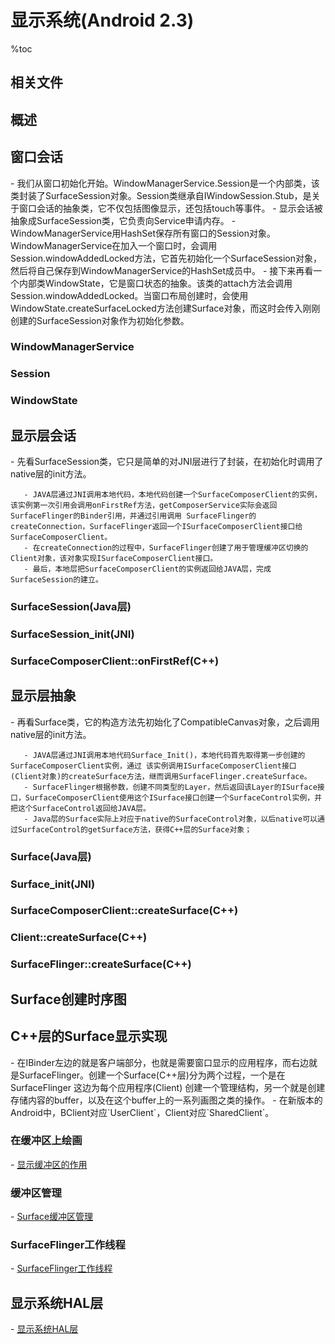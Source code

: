 = 显示系统(Android 2.3) =

%toc

== 相关文件 ==
{{{class="brush:text"
// java层
frameworks/base/core/java/android/view/Surface.java
frameworks/base/core/java/android/view/SurfaceSession.java

// JNI层
frameworks/base/core/jni/android_view_Surface.cpp

// C++层
frameworks/base/libs/surfaceflinger_client/SurfaceComposerClient.cpp
frameworks/base/libs/surfaceflinger_client/Surface.cpp
frameworks/base/libs/surfaceflinger_client/SharedBufferStack.cpp
frameworks/base/include/surfaceflinger/Surface.h
frameworks/base/include/surfaceflinger/SharedBufferStack.h

// HAL
hardware/libhardware/include/hardware/gralloc.h
hardware/libhardware/include/hardware/hardware.h
hardware/libhardware/modules/gralloc/gralloc.cpp
hardware/libhardware/modules/gralloc/framebuffer.cpp
frameworks/base/libs/ui/FramebufferNativeWindow.h
frameworks/base/include/ui/FramebufferNativeWindow.cpp
frameworks/base/services/surfaceflinger/DisplayHardware.cpp
}}}

== 概述 ==
{{{class="brush:text"
    Android的显示系统从上到下分为Surface(Java层)、SurfaceSession(Java层)、SurfaceFlinger(C++层)，
Layer(C++层)等。
    SurfaceFlinger在系统启动阶段作为系统服务被加载。应用程序中的每个窗口，对应Java层的Surface，
而Surface又对应于SurfaceFlinger中的各个Layer，SurfaceFlinger的主要作用是为这些Layer申请内存，根据
应用程序的请求管理这些Layer显示、隐藏、重画等操作，最终由SurfaceFlinger把所有的Layer组合到一起，
显示到屏幕上。当应用程序需要在一个Surface上进行画图操作时，首先要拿到这个Surface在内存中的起始地址，
而这块内存是在SurfaceFlinger中分配的，因为SurfaceFlinger和应用程序并不是运行在同一个进程中，如何在
应用客户端(Surface)和服务端(SurfaceFlinger — Layer)之间传递和同步显示缓冲区?这正是本文要讨论的内容。
}}}

== 窗口会话 ==
- 我们从窗口初始化开始。WindowManagerService.Session是一个内部类，该类封装了SurfaceSession对象。Session类继承自IWindowSession.Stub，是关于窗口会话的抽象类，它不仅包括图像显示，还包括touch等事件。
- 显示会话被抽象成SurfaceSession类，它负责向Service申请内存。
- WindowManagerService用HashSet保存所有窗口的Session对象。WindowManagerService在加入一个窗口时，会调用Session.windowAddedLocked方法，它首先初始化一个SurfaceSession对象，然后将自己保存到WindowManagerService的HashSet成员中。
- 接下来再看一个内部类WindowState，它是窗口状态的抽象。该类的attach方法会调用Session.windowAddedLocked。当窗口布局创建时，会使用WindowState.createSurfaceLocked方法创建Surface对象，而这时会传入刚刚创建的SurfaceSession对象作为初始化参数。

=== WindowManagerService ===
{{{class="brush:java"
public class WindowManagerService extends IWindowManager.Stub
    implements Watchdog.Monitor {
    
    ......
    // 创建一个保存Session对象的set
    final HashSet<Session> mSessions = new HashSet<Session>();
    ......
}
}}}

=== Session ===
{{{class="brush:java"
private final class Session extends IWindowSession.Stub
            implements IBinder.DeathRecipient {
    SurfaceSession mSurfaceSession;
        
    ......
    void windowAddedLocked() {
        if (mSurfaceSession == null) {
            // 当加入窗口时，创建一个SurfaceSession对象
            mSurfaceSession = new SurfaceSession();
            // 加入到HashSet中
            mSessions.add(this);
        }
        mNumWindow++;
    }
    
    ......
}
}}}

=== WindowState ===
{{{class="brush:java"
WindowState(Session s, IWindow c, WindowToken token, 
            WindowState attachedWindow, WindowManager.LayoutParams a,
            int viewVisibility) {
    ......
    Surface createSurfaceLocked() {
        if (mSurface == null) {
            ......
            try {
                // 通过mSession.mSurfaceSession来创建Surface
                mSurface = new Surface(
                        mSession.mSurfaceSession, mSession.mPid,
                        mAttrs.getTitle().toString(),
                        0, w, h, mAttrs.format, flags);
            } catch (Surface.OutOfResourcesException e) {
                ......
                return null;
            } catch (Exception e) {
                return null;
            }

            ...... 
            Surface.openTransaction();
            try {
                try {
                    ...... 
                } catch (RuntimeException e) {
                    ......
                }
            } finally {
                Surface.closeTransaction();
            }
        }
        return mSurface;
    }
    ......
}
}}}

== 显示层会话 ==
- 先看SurfaceSession类，它只是简单的对JNI层进行了封装，在初始化时调用了native层的init方法。
    - JAVA层通过JNI调用本地代码，本地代码创建一个SurfaceComposerClient的实例，该实例第一次引用会调用onFirstRef方法，getComposerService实际会返回SurfaceFlinger的Binder引用，并通过引用调用 SurfaceFlinger的createConnection，SurfaceFlinger返回一个ISurfaceComposerClient接口给SurfaceComposerClient。
    - 在createConnection的过程中，SurfaceFlinger创建了用于管理缓冲区切换的Client对象，该对象实现ISurfaceComposerClient接口。
    - 最后，本地层把SurfaceComposerClient的实例返回给JAVA层，完成SurfaceSession的建立。

=== SurfaceSession(Java层) ===
{{{class="brush:java"
public class SurfaceSession {
    public SurfaceSession() {
        init();
    }

    public native void kill();

    @Override
    protected void finalize() throws Throwable {
        destroy();
    }
    
    private native void init();
    private native void destroy();
    
    private int mClient;
}
}}}

=== SurfaceSession_init(JNI) ===
{{{class="brush:c++"
static void SurfaceSession_init(JNIEnv* env, jobject clazz)
{
    sp<SurfaceComposerClient> client = new SurfaceComposerClient;
    client->incStrong(clazz);
    env->SetIntField(clazz, sso.client, (int)client.get());
}
}}}

=== SurfaceComposerClient::onFirstRef(C++) ===
{{{class="brush:c++"
void SurfaceComposerClient::onFirstRef()
{
    sp<ISurfaceComposer> sm(getComposerService());
    if (sm != 0) {
        sp<ISurfaceComposerClient> conn = sm->createConnection();
        if (conn != 0) {
            mClient = conn;
            Composer::addClient(this);
            mPrebuiltLayerState = new layer_state_t;
            mStatus = NO_ERROR;
        }
    }
}
}}}

== 显示层抽象 ==
- 再看Surface类，它的构造方法先初始化了CompatibleCanvas对象，之后调用native层的init方法。
    - JAVA层通过JNI调用本地代码Surface_Init()，本地代码首先取得第一步创建的SurfaceComposerClient实例，通过 该实例调用ISurfaceComposerClient接口(Client对象)的createSurface方法，继而调用SurfaceFlinger.createSurface。
    - SurfaceFlinger根据参数，创建不同类型的Layer，然后返回该Layer的ISurface接口，SurfaceComposerClient使用这个ISurface接口创建一个SurfaceControl实例，并把这个SurfaceControl返回给JAVA层。
    - Java层的Surface实际上对应于native的SurfaceControl对象，以后native可以通过SurfaceControl的getSurface方法，获得C++层的Surface对象；

=== Surface(Java层) ===
{{{class="brush:java"
public Surface(SurfaceSession s,
        int pid, int display, int w, int h, int format, int flags)
    // 创建CompatibleCanvas对象
    mCanvas = new CompatibleCanvas();
    // 调用native的init
    init(s,pid,null,display,w,h,format,flags);
}
}}}

=== Surface_init(JNI) ===
{{{class="brush:c++"
static void Surface_init( JNIEnv* env, jobject clazz, jobject session,
        jint pid, jstring jname, jint dpy, jint w, jint h, jint format, jint flags)
{
    ...... 
    SurfaceComposerClient* client =
            (SurfaceComposerClient*)env->GetIntField(session, sso.client);

    sp<SurfaceControl> surface;
    if (jname == NULL) {
        surface = client->createSurface(pid, dpy, w, h, format, flags);
    } else {
        ......
    }
    ......

    // 返回给Java层
    setSurfaceControl(env, clazz, surface);
}
}}}

=== SurfaceComposerClient::createSurface(C++) ===
{{{class="brush:c++"
sp<SurfaceControl> SurfaceComposerClient::createSurface( int pid,
        const String8& name, DisplayID display, uint32_t w, uint32_t h,
        PixelFormat format, uint32_t flags)
{
    sp<SurfaceControl> result;
    if (mStatus == NO_ERROR) {
        ISurfaceComposerClient::surface_data_t data;
        // mClient为初始化时获取的ISurfaceComposerClient接口，
        // 及SurfaceFlinger的Binder引用 
        sp<ISurface> surface = mClient->createSurface(&data, pid, name,
                display, w, h, format, flags);
        if (surface != 0) {
            result = new SurfaceControl(this, surface, data, w, h, format, flags);
        }
    }
    return result;
}
}}}

=== Client::createSurface(C++) ===
{{{class="brush:c++"
sp<ISurface> Client::createSurface(
        ISurfaceComposerClient::surface_data_t* params, int pid,
        const String8& name,
        DisplayID display, uint32_t w, uint32_t h, PixelFormat format,
        uint32_t flags)
{
    return mFlinger->createSurface(this, pid, name, params,
            display, w, h, format, flags);
}
}}}

=== SurfaceFlinger::createSurface(C++) ===
{{{class="brush:c++"
sp<ISurface> SurfaceFlinger::createSurface(const sp<Client>& client, int pid,
        const String8& name, ISurfaceComposerClient::surface_data_t* params,
        DisplayID d, uint32_t w, uint32_t h, PixelFormat format, uint32_t flags)
{
    sp<LayerBaseClient> layer;
    sp<LayerBaseClient::Surface> surfaceHandle;

    ...... 
    sp<Layer> normalLayer;
    // 创建Layer
    switch (flags & eFXSurfaceMask) {
        case eFXSurfaceNormal:
            if (UNLIKELY(flags & ePushBuffers)) {
                layer = createPushBuffersSurface(client, d, w, h, flags);
            } else {
                normalLayer = createNormalSurface(client, d, w, h, flags, format);
                layer = normalLayer;
            }
            break;
        case eFXSurfaceBlur:
            layer = createBlurSurface(client, d, w, h, flags);
            break;
        case eFXSurfaceDim:
            layer = createDimSurface(client, d, w, h, flags);
            break;
    }

    if (layer != 0) {
        layer->initStates(w, h, flags);
        layer->setName(name);
        ssize_t token = addClientLayer(client, layer);

        // 获取SurfaceHandle
        surfaceHandle = layer->getSurface();
        ...... 

        setTransactionFlags(eTransactionNeeded);
    }

    return surfaceHandle;
}
}}}

== Surface创建时序图 ==
{{http:pic/create_surface.png}}

== C++层的Surface显示实现 ==
- 在IBinder左边的就是客户端部分，也就是需要窗口显示的应用程序，而右边就是SurfaceFlinger。创建一个Surface(C++层)分为两个过程，一个是在SurfaceFlinger 这边为每个应用程序(Client) 创建一个管理结构，另一个就是创建存储内容的buffer，以及在这个buffer上的一系列画图之类的操作。
- 在新版本的Android中，BClient对应`UserClient`，Client对应`SharedClient`。

{{http:pic/surface_class.jpg}}

=== 在缓冲区上绘画 ===
- [[显示缓冲区的作用]]

=== 缓冲区管理 ===
- [[Surface缓冲区管理]]

=== SurfaceFlinger工作线程 ===
- [[SurfaceFlinger工作线程]]

== 显示系统HAL层 ==
- [[显示系统HAL层]]

